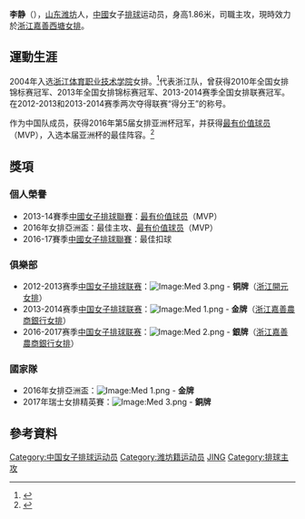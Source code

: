 {{otheruses|李靜}}
{{Infobox volleyball player
|name           = 李静
|image          = Li Jing (volleyball) China team for Volleyball (cropped).jpg
|fullname       = 
|nickname       =
|nationality    = {{PRC}}
|birth_date     = {{Birth date and age|1991|8|9|mf=y}}
|birth_place    =
|height         = {{convert|1.86|m|ftin|0|abbr=on}}
|weight         = {{convert|73|kg|lb|abbr=on}}
|spike          = {{convert|295|cm|abbr=on}}
|block          = {{convert|310|cm|abbr=on}}
|position       = 主攻
|currentclub    = {{flagicon|CHN}} [[浙江女排|浙江嘉善西塘]]
|currentnumber  = 8（俱樂部）
|nationalyears  = 2014 -
|nationalteam   = {{flagicon|CHN}} [[中國國家女子排球隊|中國]]
|updated        = 2017年3月
}}
'''李静'''（{{bd|1991年|8月9日||}}），[[山东|山东]][[潍坊|潍坊]]人，[[中國|中國]]女子[[排球|排球]]运动员，身高1.86米，司職主攻，現時效力於[[浙江女排|浙江嘉善西塘女排]]。

== 運動生涯==

2004年入选[[浙江体育职业技术学院|浙江体育职业技术学院]]女排。<ref>{{Cite web |url=http://www.zjedc.com/art/2016/3/30/art_31_30490.html |title=2015年浙江省励志成长成才优秀大学生事迹（七） |access-date=2017-03-04 |archive-url=https://web.archive.org/web/20170304194858/http://www.zjedc.com/art/2016/3/30/art_31_30490.html |archive-date=2017-03-04 |dead-url=yes }}</ref>代表浙江队，曾获得2010年全国女排锦标赛冠军、2013年全国女排锦标赛冠军、2013-2014赛季全国女排联赛冠军。在2012-2013和2013-2014赛季两次夺得联赛“得分王”的称号。

作为中国队成员，获得2016年第5届女排亚洲杯冠军，并获得[[最有价值球员|最有价值球员]]（MVP），入选本届亚洲杯的最佳阵容。<ref>{{Cite web |url=http://sports.sina.com.cn/others/volleyball/2016-09-21/doc-ifxvyqwa3644417.shtml |title=女排亚洲杯李静荣膺MVP 携手杨舟进最佳阵容 |access-date=2017-03-04 |archive-date=2019-10-16 |archive-url=https://web.archive.org/web/20191016134346/http://sports.sina.com.cn/others/volleyball/2016-09-21/doc-ifxvyqwa3644417.shtml |dead-url=no }}</ref>

== 獎項 ==
===個人榮譽 ===
*2013-14賽季[[中國女子排球聯賽|中國女子排球聯賽]]：[[最有价值球员|最有价值球员]]（MVP）
*2016年女排亞洲盃：最佳主攻、[[最有价值球员|最有价值球员]]（MVP）
*2016-17賽季[[中國女子排球聯賽|中國女子排球聯賽]]：最佳扣球

===俱樂部===
*2012-2013赛季[[中国女子排球联赛|中国女子排球联赛]]：[[Image:Med_3.png|Image:Med 3.png]] - '''铜牌'''（[[浙江女排|浙江開元女排]]）
*2013-2014赛季[[中国女子排球联赛|中国女子排球联赛]]：[[Image:Med_1.png|Image:Med 1.png]] - '''金牌'''（[[浙江女排|浙江嘉善農商銀行女排]]）
*2016-2017赛季[[中国女子排球联赛|中国女子排球联赛]]：[[Image:Med_2.png|Image:Med 2.png]] - '''銀牌'''（[[浙江女排|浙江嘉善農商銀行女排]]）

===國家隊===
*2016年女排亞洲盃：[[Image:Med_1.png|Image:Med 1.png]] - '''金牌'''
*2017年瑞士女排精英賽：[[Image:Med_3.png|Image:Med 3.png]] - '''銅牌'''

==參考資料==
{{reflist}}

[[Category:中国女子排球运动员|Category:中国女子排球运动员]]
[[Category:潍坊籍运动员|Category:潍坊籍运动员]]
[[Category:李姓|JING]]
[[Category:排球主攻|Category:排球主攻]]
